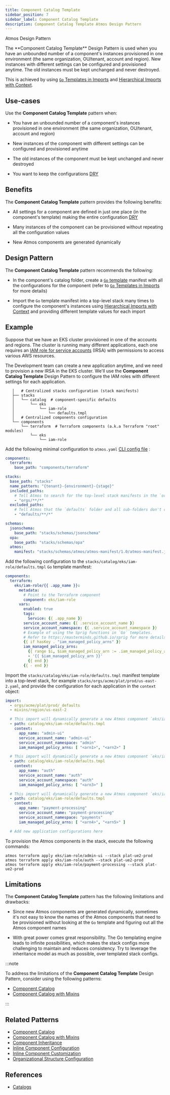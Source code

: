 ```yaml
---
title: Component Catalog Template
sidebar_position: 7
sidebar_label: Component Catalog Template
description: Component Catalog Template Atmos Design Pattern
---
```


<PillBox>Atmos Design Pattern</PillBox>

<Intro>
The **Component Catalog Template** Design Pattern is used when you have an unbounded number of a component's instances provisioned in one environment (the same organization, OU/tenant, account and region). New instances with different settings can be configured and provisioned anytime. The old instances must be kept unchanged and never destroyed.
</Intro>

This is achieved by using [`Go` Templates in Imports](/core-concepts/stacks/imports#go-templates-in-imports) and
[Hierarchical Imports with Context](/core-concepts/stacks/imports#hierarchical-imports-with-context).

## Use-cases

Use the **Component Catalog Template** pattern when:

- You have an unbounded number of a component's instances provisioned in one environment (the same organization, OU/tenant, account and region)

- New instances of the component with different settings can be configured and provisioned anytime

- The old instances of the component must be kept unchanged and never destroyed

- You want to keep the configurations [DRY](https://en.wikipedia.org/wiki/Don%27t_repeat_yourself)

## Benefits

The **Component Catalog Template** pattern provides the following benefits:

- All settings for a component are defined in just one place (in the component's template) making the entire
  configuration [DRY](https://en.wikipedia.org/wiki/Don%27t_repeat_yourself)

- Many instances of the component can be provisioned without repeating all the configuration values

- New Atmos components are generated dynamically


## Design Pattern

The **Component Catalog Template** pattern recommends the following:

- In the component's catalog folder, create a [`Go` template](https://pkg.go.dev/text/template) manifest with all the configurations for the
  component (refer to [`Go` Templates in Imports](/core-concepts/stacks/imports#go-templates-in-imports) for more details)

- Import the `Go` template manifest into a top-level stack many times to configure the component's instances
  using [Hierarchical Imports with Context](/core-concepts/stacks/imports#hierarchical-imports-with-context) and providing different template values
  for each import

## Example

Suppose that we have an EKS cluster provisioned in one of the accounts and regions.
The cluster is running many different applications, each one requires
an [IAM role for service accounts](https://docs.aws.amazon.com/eks/latest/userguide/iam-roles-for-service-accounts.html) (IRSA) with permissions
to access various AWS resources.

The Development team can create a new application anytime, and we need to provision a new IRSA in the EKS cluster.
We'll use the **Component Catalog Template** Design Pattern to configure the IAM roles with different settings for each application.

```console
   │   # Centralized stacks configuration (stack manifests)
   ├── stacks
   │   └── catalog  # component-specific defaults
   │       └── eks
   │           └── iam-role
   │               └── defaults.tmpl
   │   # Centralized components configuration
   └── components
       └── terraform  # Terraform components (a.k.a Terraform "root" modules)
           └── eks
               └── iam-role
```

Add the following minimal configuration to `atmos.yaml` [CLI config file](/cli/configuration) :

```yaml title="atmos.yaml"
components:
  terraform:
    base_path: "components/terraform"

stacks:
  base_path: "stacks"
  name_pattern: "{tenant}-{environment}-{stage}"
  included_paths:
    # Tell Atmos to search for the top-level stack manifests in the `orgs` folder and its sub-folders
    - "orgs/**/*"
  excluded_paths:
    # Tell Atmos that the `defaults` folder and all sub-folders don't contain top-level stack manifests
    - "defaults/**/*"

schemas:
  jsonschema:
    base_path: "stacks/schemas/jsonschema"
  opa:
    base_path: "stacks/schemas/opa"
  atmos:
    manifest: "stacks/schemas/atmos/atmos-manifest/1.0/atmos-manifest.json"
```

Add the following configuration to the `stacks/catalog/eks/iam-role/defaults.tmpl` `Go` template manifest:

```yaml title="stacks/catalog/eks/iam-role/defaults.tmpl"
components:
  terraform:
    eks/iam-role/{{ .app_name }}:
      metadata:
        # Point to the Terraform component
        component: eks/iam-role
      vars:
        enabled: true
        tags:
          Service: {{ .app_name }}
        service_account_name: {{ .service_account_name }}
        service_account_namespace: {{ .service_account_namespace }}
        # Example of using the Sprig functions in `Go` templates.
        # Refer to https://masterminds.github.io/sprig for more details.
        {{ if hasKey . "iam_managed_policy_arns" }}
        iam_managed_policy_arns:
          {{ range $i, $iam_managed_policy_arn := .iam_managed_policy_arns }}
          - '{{ $iam_managed_policy_arn }}'
          {{ end }}
        {{ - end }}
```

Import the `stacks/catalog/eks/iam-role/defaults.tmpl` manifest template into a top-level stack,
for example `stacks/orgs/acme/plat/prod/us-east-2.yaml`, and provide the configuration for each application in the `context` object:

```yaml title="stacks/orgs/acme/plat/prod/us-east-2.yaml"
import:
  - orgs/acme/plat/prod/_defaults
  - mixins/region/us-east-2

  # This import will dynamically generate a new Atmos component `eks/iam-role/admin-ui`
  - path: catalog/eks/iam-role/defaults.tmpl
    context:
      app_name: "admin-ui"
      service_account_name: "admin-ui"
      service_account_namespace: "admin"
      iam_managed_policy_arns: [ "<arn1>", "<arn2>" ]

  # This import will dynamically generate a new Atmos component `eks/iam-role/auth`
  - path: catalog/eks/iam-role/defaults.tmpl
    context:
      app_name: "auth"
      service_account_name: "auth"
      service_account_namespace: "auth"
      iam_managed_policy_arns: [ "<arn3>" ]

  # This import will dynamically generate a new Atmos component `eks/iam-role/payment-processing`
  - path: catalog/eks/iam-role/defaults.tmpl
    context:
      app_name: "payment-processing"
      service_account_name: "payment-processing"
      service_account_namespace: "payments"
      iam_managed_policy_arns: [ "<arn4>", "<arn5>" ]

  # Add new application configurations here
```

To provision the Atmos components in the stack, execute the following commands:

```shell
atmos terraform apply eks/iam-role/admin-ui --stack plat-ue2-prod
atmos terraform apply eks/iam-role/auth --stack plat-ue2-prod
atmos terraform apply eks/iam-role/payment-processing --stack plat-ue2-prod
```

## Limitations

The **Component Catalog Template** pattern has the following limitations and drawbacks:

- Since new Atmos components are generated dynamically, sometimes it's not easy to know the names of the Atmos components that need to be provisioned
  without looking at the `Go` template and figuring out all the Atmos component names

- With great power comes great responsibility. The Go templating engine leads to infinite possibilities, which makes the stack configs more
  challenging to maintain and reduces consistency. Try to leverage the inheritance model as much as possible, over templated stack configs.

:::note

To address the limitations of the **Component Catalog Template** Design Pattern, consider using the following patterns:

- [Component Catalog](/design-patterns/component-catalog)
- [Component Catalog with Mixins](/design-patterns/component-catalog-with-mixins)

:::

## Related Patterns

- [Component Catalog](/design-patterns/component-catalog)
- [Component Catalog with Mixins](/design-patterns/component-catalog-with-mixins)
- [Component Inheritance](/design-patterns/component-inheritance)
- [Inline Component Configuration](/design-patterns/inline-component-configuration)
- [Inline Component Customization](/design-patterns/inline-component-customization)
- [Organizational Structure Configuration](/design-patterns/organizational-structure-configuration)

## References

- [Catalogs](/core-concepts/stacks/catalogs)
